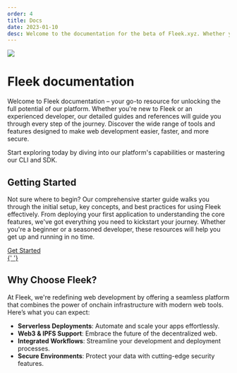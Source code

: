 ```yaml
---
order: 4
title: Docs
date: 2023-01-10
desc: Welcome to the documentation for the beta of Fleek.xyz. Whether you are an expert or an absolute beginner, you'll find your answers here.
---
```



![](./docs-hero-fleek.svg)

# Fleek documentation

Welcome to Fleek documentation – your go-to resource for unlocking the full potential of our platform. Whether you're new to Fleek or an experienced developer, our detailed guides and references will guide you through every step of the journey. Discover the wide range of tools and features designed to make web development easier, faster, and more secure.

Start exploring today by diving into our platform's capabilities or mastering our CLI and SDK.

<div className="my-12 bg-gray-dark-6 p-[1px]" />

## Getting Started

Not sure where to begin? Our comprehensive starter guide walks you through the initial setup, key concepts, and best practices for using Fleek effectively. From deploying your first application to understanding the core features, we've got everything you need to kickstart your journey. Whether you're a beginner or a seasoned developer, these resources will help you get up and running in no time.

<div className="typo-btn-l">
  <a href="/docs/getting_started">
    <ButtonYellow className="flex items-center justify-center gap-12">
      <div>Get Started</div>{' '}
    </ButtonYellow>
  </a>
</div>

<div className="my-12 bg-gray-dark-6 p-[1px]" />

## Why Choose Fleek?

At Fleek, we're redefining web development by offering a seamless platform that combines the power of onchain infrastructure with modern web
tools. Here’s what you can expect:

- **Serverless Deployments**: Automate and scale your apps effortlessly.
- **Web3 & IPFS Support**: Embrace the future of the decentralized web.
- **Integrated Workflows**: Streamline your development and deployment processes.
- **Secure Environments**: Protect your data with cutting-edge security features.
